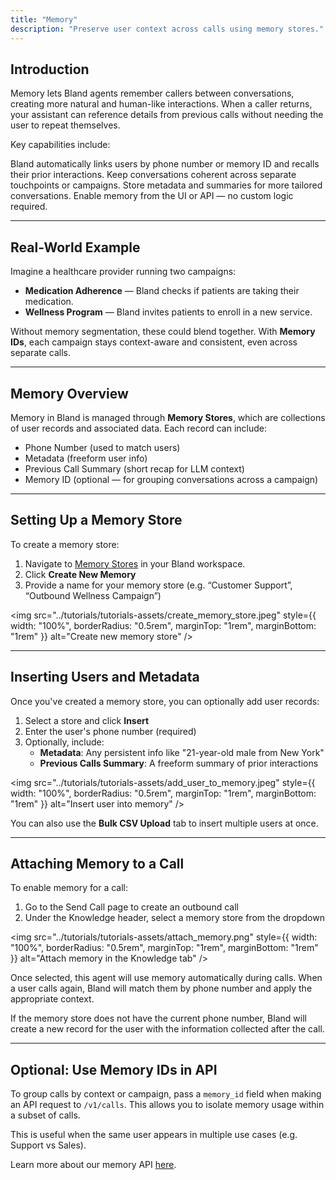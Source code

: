 ```yaml
---
title: "Memory"
description: "Preserve user context across calls using memory stores."
---
```


## Introduction

Memory lets Bland agents remember callers between conversations, creating more natural and human-like interactions. When a caller returns, your assistant can reference details from previous calls without needing the user to repeat themselves.

Key capabilities include:

<CardGroup cols={2}>
  <Card title="Persistent Context" icon="book-user">
    Bland automatically links users by phone number or memory ID and recalls their prior interactions.
  </Card>
  <Card title="Multi-Session Awareness" icon="split">
    Keep conversations coherent across separate touchpoints or campaigns.
  </Card>
  <Card title="Personalized Responses" icon="signature">
    Store metadata and summaries for more tailored conversations.
  </Card>
  <Card title="Simple Setup" icon="check">
    Enable memory from the UI or API — no custom logic required.
  </Card>
</CardGroup>

---

## Real-World Example

Imagine a healthcare provider running two campaigns:

- **Medication Adherence** — Bland checks if patients are taking their medication.  
- **Wellness Program** — Bland invites patients to enroll in a new service.

Without memory segmentation, these could blend together. With **Memory IDs**, each campaign stays context-aware and consistent, even across separate calls.

---

## Memory Overview

Memory in Bland is managed through **Memory Stores**, which are collections of user records and associated data. Each record can include:

- Phone Number (used to match users)  
- Metadata (freeform user info)  
- Previous Call Summary (short recap for LLM context)  
- Memory ID (optional — for grouping conversations across a campaign)

---

## Setting Up a Memory Store

To create a memory store:

1. Navigate to [Memory Stores](https://app.bland.ai/dashboard/memory) in your Bland workspace.
2. Click **Create New Memory**
3. Provide a name for your memory store (e.g. “Customer Support”, “Outbound Wellness Campaign”)

<img 
  src="../tutorials/tutorials-assets/create_memory_store.jpeg"
  style={{ width: "100%", borderRadius: "0.5rem", marginTop: "1rem", marginBottom: "1rem" }}
  alt="Create new memory store"
/>

---

## Inserting Users and Metadata

Once you've created a memory store, you can optionally add user records:

1. Select a store and click **Insert**
2. Enter the user's phone number (required)  
3. Optionally, include:
   - **Metadata**: Any persistent info like "21-year-old male from New York"  
   - **Previous Calls Summary**: A freeform summary of prior interactions

<img 
  src="../tutorials/tutorials-assets/add_user_to_memory.jpeg"
  style={{ width: "100%", borderRadius: "0.5rem", marginTop: "1rem", marginBottom: "1rem" }}
  alt="Insert user into memory"
/>

You can also use the **Bulk CSV Upload** tab to insert multiple users at once.

---

## Attaching Memory to a Call

To enable memory for a call:

1. Go to the Send Call page to create an outbound call
2. Under the Knowledge header, select a memory store from the dropdown

<img 
  src="../tutorials/tutorials-assets/attach_memory.png"
  style={{ width: "100%", borderRadius: "0.5rem", marginTop: "1rem", marginBottom: "1rem" }}
  alt="Attach memory in the Knowledge tab"
/>

Once selected, this agent will use memory automatically during calls. When a user calls again, Bland will match them by phone number and apply the appropriate context.

If the memory store does not have the current phone number, Bland will create a new record for the user with the information collected after the call.

---

## Optional: Use Memory IDs in API

To group calls by context or campaign, pass a `memory_id` field when making an API request to `/v1/calls`. This allows you to isolate memory usage within a subset of calls.

This is useful when the same user appears in multiple use cases (e.g. Support vs Sales).

Learn more about our memory API [here](/api-v1/get/memory).